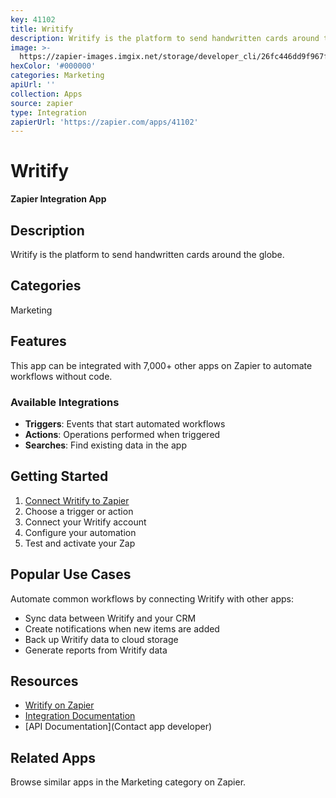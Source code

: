 ```yaml
---
key: 41102
title: Writify
description: Writify is the platform to send handwritten cards around the globe.
image: >-
  https://zapier-images.imgix.net/storage/developer_cli/26fc446dd9f967f958273130b8456d92.png?auto=format%2Ccompress&ixlib=python-3.0.0&q=50
hexColor: '#000000'
categories: Marketing
apiUrl: ''
collection: Apps
source: zapier
type: Integration
zapierUrl: 'https://zapier.com/apps/41102'
---
```

# Writify

**Zapier Integration App**

## Description

Writify is the platform to send handwritten cards around the globe.

## Categories

Marketing

## Features

This app can be integrated with 7,000+ other apps on Zapier to automate workflows without code.

### Available Integrations

- **Triggers**: Events that start automated workflows
- **Actions**: Operations performed when triggered
- **Searches**: Find existing data in the app

## Getting Started

1. [Connect Writify to Zapier](https://zapier.com/apps/41102)
2. Choose a trigger or action
3. Connect your Writify account
4. Configure your automation
5. Test and activate your Zap

## Popular Use Cases

Automate common workflows by connecting Writify with other apps:

- Sync data between Writify and your CRM
- Create notifications when new items are added
- Back up Writify data to cloud storage
- Generate reports from Writify data

## Resources

- [Writify on Zapier](https://zapier.com/apps/41102)
- [Integration Documentation](https://zapier.com/apps/41102/integrations)
- [API Documentation](Contact app developer)

## Related Apps

Browse similar apps in the Marketing category on Zapier.
